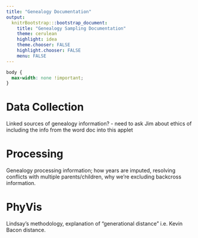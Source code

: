 ```yaml
---
title: "Genealogy Documentation"
output: 
  knitrBootstrap:::bootstrap_document:
    title: "Genealogy Sampling Documentation"
    theme: cerulean
    highlight: idea
    theme.chooser: FALSE
    highlight.chooser: FALSE
    menu: FALSE
---
```


<!-- jimhester/knitrBootstrap issue #198 -->
```css
body {
  max-width: none !important;
}
```

# Data Collection 

Linked sources of genealogy information? 
- need to ask Jim about ethics of including the info from the word doc into this applet

# Processing

Genealogy processing information; how years are imputed, resolving conflicts with multiple parents/children, why we're excluding backcross information.

# PhyVis

Lindsay's methodology, explanation of "generational distance" i.e. Kevin Bacon distance.